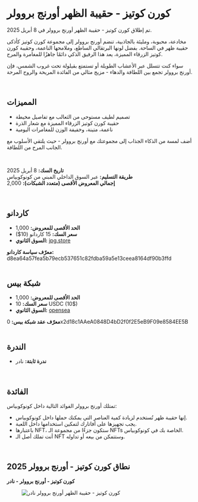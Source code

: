# كورن كوتيز - حقيبة الظهر أورنج بروولر  

تم إطلاق كورن كوتيز - حقيبة الظهر أورنج بروولر في 8 أبريل 2025.  

مخادعة، محبوبة، ومليئة بالجاذبية، تنضم أورنج بروولر إلى مجموعة كورن كوتيز كأذكى حقيبة ظهر في الساحة. بفضل لونها البرتقالي الساطع، وملامحها الناعمة، وحقيبة كورن كوتيز الزرقاء المميزة، يعد هذا الرفيق الذكي دائمًا جاهزًا للمغامرة والمرح.  

سواء كنت تتسلل عبر الأعشاب الطويلة أو تستمتع بقيلولة تحت غروب الشمس، فإن أورنج بروولر تجمع بين اللطافة والدهاء - مزيج مثالي من الفائدة المريحة والروح المرحة.  

</br>

## المميزات  

<ul className="styled-list">
  <li>تصميم لطيف مستوحى من الثعالب مع تفاصيل مخيطة</li>
  <li>حقيبة كورن كوتيز الزرقاء المميزة مع شعار الذرة</li>
  <li>ناعمة، متينة، وخفيفة الوزن للمغامرات اليومية</li>
</ul>  

أضف لمسة من الذكاء الجذاب إلى مجموعتك مع أورنج بروولر - حيث يلتقي الأسلوب مع الجانب المرح من اللطافة.  

</br>

**تاريخ السك:** 8 أبريل 2025  
**طريقة التسليم:** عبر السوق الداخلي المبني من كونوكوبياس  
**إجمالي المعروض الأقصى (متعدد الشبكات):** 2,000  

</br>

## كاردانو  

- **الحد الأقصى للمعروض:** 1,000  
- **سعر السك:** 15 كاردانو (10$)  
- **السوق الثانوي:** [jpg.store](https://www.jpg.store/collection/cornucopias-corn-cuties-orange-prowler)  

<div className="note-box success transparent">
  <b>معرّف سياسة كاردانو:</b> d8ea64a57fea5b79ecb537651c82fdba59a5e13ceea8164df90b3ffd
</div>  

</br>

## شبكة بيس  

- **الحد الأقصى للمعروض:** 1,000  
- **سعر السك:** 10 USDC (10$)  
- **السوق الثانوي:** [opensea](https://opensea.io/collection/cornucopias-corn-cuties-orange-prowler)  

<div className="note-box success transparent">
  <b>معرّف عقد شبكة بيس:</b> 0x2d18c1AAeA0848D4bD2f0f2E5eB9F09e8584EE5B
</div>  

</br>

## الندرة  

- **ندرة ثابتة:** <span className="rarity-rare">نادر</span>  

</br>

## الفائدة  

تمتلك أورنج بروولر الفوائد التالية داخل كونوكوبياس:  

<ul className="styled-list">
  <li>إنها حقيبة ظهر تُستخدم لزيادة كمية العناصر التي يمكنك حملها داخل كونوكوبياس.</li>
  <li>يجب تجهيزها على أفاتارك لتمكين استخدامها داخل اللعبة.</li>
  <li>باعتبارها NFT، ستكون جزءًا من مجموعة الـ NFTs الخاصة بك في كونوكوبياس.</li>
  <li>أنت تملك أصل الـ NFT وستتمكن من بيعه أو تداوله.</li>
</ul>  

</br>

## نطاق كورن كوتيز - أورنج بروولر 2025  

**كورن كوتيز - أورنج بروولر - نادر**  
<figure className="img-center">
  <img src="/images/nfts/packs/corn-cutties/rare3.png" alt="كورن كوتيز - حقيبة الظهر أورنج بروولر نادر" />
</figure>  
